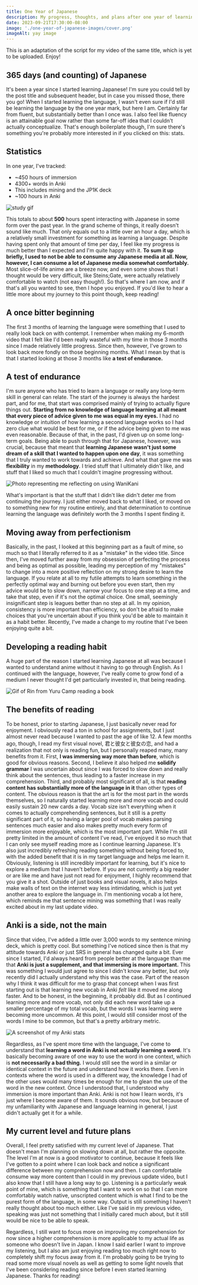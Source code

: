 ```yaml
---
title: One Year of Japanese
description: My progress, thoughts, and plans after one year of learning Japanese.
date: 2023-09-21T17:30:00-08:00
image: './one-year-of-japanese-images/cover.png'
imageAlt: yay image
---
```


This is an adaptation of the script for my video of the same title, which is yet to be uploaded. Enjoy!

## 365 days (and counting) of Japanese

It's been a year since I started learning Japanese! I'm sure you could tell by the post title and subsequent header, but in case you missed those, there you go! When I started learning the language, I wasn't even sure if I'd still be learning the language by the one year mark, but here I am. Certainly far from fluent, but substantially better than I once was. I also feel like fluency is an attainable goal now rather than some far-off idea that I couldn't actually conceptualize. That's enough boilerplate though, I'm sure there's something you're probably more interested in if you clicked on this: stats.

## Statistics

In one year, I've tracked:

- ~450 hours of immersion
- 4300+ words in Anki
- This includes mining and the JP1K deck
- ~100 hours in Anki

<Image src={img1} alt="study gif" class='mx-auto rounded-xl w-full' />

This totals to about **500** hours spent interacting with Japanese in some form over the past year. In the grand scheme of things, it really doesn't sound like much. That only equals out to a little over an hour a day, which is a relatively small investment for something as learning a language. Despite having spent only that amount of time per day, I feel like my progress is much better than I expected and I'm quite happy with it. **To sum it up briefly, I used to not be able to consume any Japanese media at all. Now, however, I can consume a lot of Japanese media somewhat comfortably.** Most slice-of-life anime are a breeze now, and even some shows that I thought would be very difficult, like Steins;Gate, were actually relatively comfortable to watch (not easy though!). So that's where I am now, and if that's all you wanted to see, then I hope you enjoyed. If you'd like to hear a little more about my journey to this point though, keep reading!

## A once bitter beginning

The first 3 months of learning the language were something that I used to really look back on with contempt. I remember when making my 6-month video that I felt like I'd been really wasteful with my time in those 3 months since I made relatively little progress. Since then, however, I've grown to look back more fondly on those beginning months. What I mean by that is that I started looking at those 3 months like **a test of endurance.**

## A test of endurance

I'm sure anyone who has tried to learn a language or really any long-term skill in general can relate. The start of the journey is always the hardest part, and for me, that start was comprised mainly of trying to actually figure things out. **Starting from no knowledge of language learning at all meant that every piece of advice given to me was equal in my eyes.** I had no knowledge or intuition of how learning a second language works so I had zero clue what would be best for me, or if the advice being given to me was even reasonable. Because of that, in the past, I'd given up on some long-term goals. Being able to push through that for Japanese, however, was crucial, because that meant that **learning Japanese wasn't just some dream of a skill that I wanted to happen upon one day**, it was something that I truly wanted to work towards and achieve. And what that gave me was **flexibility** in my **methodology**. I tried stuff that I ultimately didn't like, and stuff that I liked so much that I couldn't imagine progressing without. 

<Image src={img2} alt="Photo representing me reflecting on using WaniKani" class='mx-auto rounded-xl w-full' />

What's important is that the stuff that I didn't like didn't deter me from continuing the journey. I just either moved back to what I liked, or moved on to something new for my routine entirely, and that determination to continue learning the language was definitely worth the 3 months I spent finding it. 

## Moving away from perfectionism

Basically, in the past, I looked at this beginning part as a fault of mine, so much so that I literally referred to it as a "mistake" in the video title. Since then, I've moved further away from my obsession of perfecting the process and being as optimal as possible, leading my perception of my "mistakes" to change into a more positive reflection on my strong desire to learn the language. If you relate at all to my futile attempts to learn something in the perfectly optimal way and burning out before you even start, then my advice would be to slow down, narrow your focus to one step at a time, and take that step, even if it's not the optimal choice. One small, seemingly insignificant step is leagues better than no step at all. In my opinion, consistency is more important than efficiency, so don't be afraid to make choices that you're uncertain about if you think you'd be able to maintain it as a habit better. Recently, I've made a change to my routine that I've been enjoying quite a bit.

## Developing a reading habit

A huge part of the reason I started learning Japanese at all was because I wanted to understand anime without it having to go through English. As I continued with the language, however, I've really come to grow fond of a medium I never thought I'd get particularly invested in, that being reading.

<Image src={img3} alt="Gif of Rin from Yuru Camp reading a book" class='mx-auto rounded-xl w-full' />

## The benefits of reading

To be honest, prior to starting Japanese, I just basically never read for enjoyment. I obviously read a ton in school for assignments, but I just almost never read because I wanted to past the age of like 12. A few months ago, though, I read my first visual novel, 君と彼女と彼女の恋, and had a realization that not only is reading fun, but I personally reaped many, many benefits from it. First, **I was immersing way more than before**, which is good for obvious reasons. Second, I believe it also helped me **solidify grammar** I was uncertain about since I was forced to slow down and really think about the sentences, thus leading to a faster increase in my comprehension. Third, and probably most significant of all, is that **reading content has substantially more of the language in it** than other types of content. The obvious reason is that the art is for the most part in the words themselves, so I naturally started learning more and more vocab and could easily sustain 20 new cards a day. Vocab size isn't everything when it comes to actually comprehending sentences, but it still is a pretty significant part of it, so having a larger pool of vocab makes parsing sentences much easier and also makes pretty much every form of immersion more enjoyable, which is the most important part. While I'm still pretty limited in the amount of content I've read, I've enjoyed it so much that I can only see myself reading more as I continue learning Japanese. It's also just incredibly refreshing reading something without being forced to, with the added benefit that it is in my target language and helps me learn it. Obviously, listening is still incredibly important for learning, but it's nice to explore a medium that I haven't before. If you are not currently a big reader or are like me and have just not read for enjoyment, I highly recommend that you give it a shot. Outside of just books and visual novels, it also helps make walls of text on the internet way less intimidating, which is just yet another area to explore the language in. I'm mentioning vocab a lot here, which reminds me that sentence mining was something that I was really excited about in my last update video.

## Anki is a side, not the main

Since that video, I've added a little over 3,000 words to my sentence mining deck, which is pretty cool. But something I've noticed since then is that my attitude towards Anki or just SRS in general has changed quite a bit. Ever since I started, I'd always heard from people better at the language than me that **Anki is just a supplement, and that immersing is more important.** This was something I would just agree to since I didn't know any better, but only recently did I actually understand why this was the case. Part of the reason why I think it was difficult for me to grasp that concept when I was first starting out is that learning new vocab in Anki *felt* like it moved me along faster. And to be honest, in the beginning, it probably did. But as I continued learning more and more vocab, not only did each new word take up a smaller percentage of my total vocab, but the words I was learning were becoming more uncommon. At this point, I would still consider most of the words I mine to be common, but that's a pretty arbitrary metric.

<Image src={img4} alt="A screenshot of my Anki stats" class='mx-auto rounded-xl w-full' />

Regardless, as I've spent more time with the language, I've come to understand that **learning a word in Anki is not actually learning a word.** It's basically becoming aware of one way to use the word in one context, which is **not necessarily a bad thing.** I would still see the word in a similar or identical context in the future and understand how it works there. Even in contexts where the word is used in a different way, the knowledge I had of the other uses would many times be enough for me to glean the use of the word in the new context. Once I understood that, I understood why immersion is more important than Anki. Anki is not how I learn words, it's just where I become aware of them. It sounds obvious now, but because of my unfamiliarity with Japanese and language learning in general, I just didn't actually get it for a while.

## My current level and future plans

Overall, I feel pretty satisfied with my current level of Japanese. That doesn't mean I'm planning on slowing down at all, but rather the opposite. The level I'm at now is a good motivator to continue, because it feels like I've gotten to a point where I can look back and notice a significant difference between my comprehension now and then. I can comfortable consume way more content than I could in my previous update video, but I also know that I still have a long way to go. Listening is a particularly weak point of mine, which is something that I want to work on so that I can more comfortably watch native, unscripted content which is what I find to be the purest form of the language, in some way. Output is still something I haven't really thought about too much either. Like I've said in my previous video, speaking was just not something that I initially cared much about, but it still would be nice to be able to speak.

Regardless, I still want to focus more on improving my comprehension for now since a higher comprehension is more applicable to my actual life as someone who doesn't live in Japan. I know I said earlier I want to improve my listening, but I also am just enjoying reading too much right now to completely shift my focus away from it. I'm probably going to be trying to read some more visual novels as well as getting to some light novels that I've been considering reading since before I even started learning Japanese. Thanks for reading!